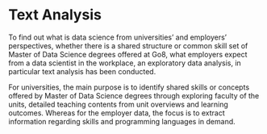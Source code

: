 # Text Analysis

To find out what is data science from universities' and employers' perspectives, whether there is a shared structure or common skill set of Master of Data Science degrees offered at Go8, what employers expect from a data scientist in the workplace, an exploratory data analysis, in particular text analysis has been conducted.

For universities, the main purpose is to identify shared skills or concepts offered by Master of Data Science degrees through exploring faculty of the units, detailed teaching contents from unit overviews and learning outcomes. Whereas for the employer data, the focus is to extract information regarding skills and programming languages in demand.